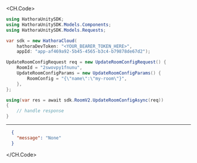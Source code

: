 
<CH.Code>
```csharp UpdateRoomConfig.cs
using HathoraUnitySDK;
using HathoraUnitySDK.Models.Components;
using HathoraUnitySDK.Models.Requests;

var sdk = new HathoraCloud(
    hathoraDevToken: "<YOUR_BEARER_TOKEN_HERE>",
    appId: "app-af469a92-5b45-4565-b3c4-b79878de67d2");

UpdateRoomConfigRequest req = new UpdateRoomConfigRequest() {
    RoomId = "2swovpy1fnunu",
    UpdateRoomConfigParams = new UpdateRoomConfigParams() {
        RoomConfig = "{\"name\":\"my-room\"}",
    },
};

using(var res = await sdk.RoomV2.UpdateRoomConfigAsync(req))
{
    // handle response
}
```
---

```json Example Response
  {
    "message": "None"
  }
```
</CH.Code>
